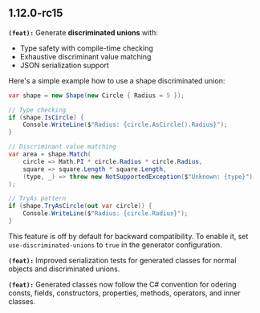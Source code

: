 ## 1.12.0-rc15
**`(feat):`** Generate **discriminated unions** with:
- Type safety with compile-time checking
- Exhaustive discriminant value matching
- JSON serialization support

Here's a simple example how to use a shape discriminated union:
```csharp
var shape = new Shape(new Circle { Radius = 5 });

// Type checking
if (shape.IsCircle) {
    Console.WriteLine($"Radius: {circle.AsCircle().Radius}");
}

// Discriminant value matching
var area = shape.Match(
    circle => Math.PI * circle.Radius * circle.Radius,
    square => square.Length * square.Length,
    (type, _) => throw new NotSupportedException($"Unknown: {type}")
);

// TryAs pattern
if (shape.TryAsCircle(out var circle)) {
    Console.WriteLine($"Radius: {circle.Radius}");
}
```

This feature is off by default for backward compatibility.
To enable it, set `use-discriminated-unions` to `true` in the generator configuration.


**`(feat):`** Improved serialization tests for generated classes for normal objects and discriminated unions.

**`(feat):`** Generated classes now follow the C# convention for odering consts, fields, constructors, properties, methods, operators, and inner classes.

